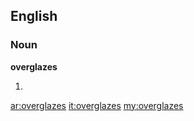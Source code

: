 ==English==

===Noun===
'''overglazes'''

# {{plural of|[[overglaze]]}}

[[ar:overglazes]]
[[it:overglazes]]
[[my:overglazes]]
